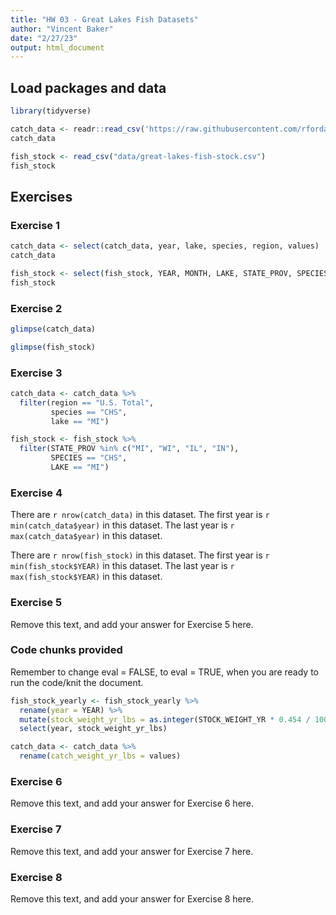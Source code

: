 ```yaml
---
title: "HW 03 - Great Lakes Fish Datasets"
author: "Vincent Baker"
date: "2/27/23"
output: html_document
---
```


## Load packages and data

```r
library(tidyverse)
```

```r
catch_data <- readr::read_csv('https://raw.githubusercontent.com/rfordatascience/tidytuesday/master/data/2021/2021-06-08/fishing.csv')
catch_data

fish_stock <- read_csv("data/great-lakes-fish-stock.csv")
fish_stock
```

## Exercises

### Exercise 1

```r
catch_data <- select(catch_data, year, lake, species, region, values)
catch_data
```

```r
fish_stock <- select(fish_stock, YEAR, MONTH, LAKE, STATE_PROV, SPECIES, WEIGHT)
fish_stock
```


### Exercise 2

```r
glimpse(catch_data)
```

```r
glimpse(fish_stock)
```


### Exercise 3

```r
catch_data <- catch_data %>% 
  filter(region == "U.S. Total",
         species == "CHS",
         lake == "MI")
```

```r
fish_stock <- fish_stock %>% 
  filter(STATE_PROV %in% c("MI", "WI", "IL", "IN"),
         SPECIES == "CHS",
         LAKE == "MI")
```


### Exercise 4

There are `r nrow(catch_data)` in this dataset.
The first year is `r min(catch_data$year)` in this dataset.
The last year is `r max(catch_data$year)` in this dataset.

There are `r nrow(fish_stock)` in this dataset.
The first year is `r min(fish_stock$YEAR)` in this dataset.
The last year is `r max(fish_stock$YEAR)` in this dataset.

### Exercise 5

Remove this text, and add your answer for Exercise 5 here.

### Code chunks provided

Remember to change eval = FALSE, to eval = TRUE, when you are ready to run the code/knit the document.

```r
fish_stock_yearly <- fish_stock_yearly %>% 
  rename(year = YEAR) %>% 
  mutate(stock_weight_yr_lbs = as.integer(STOCK_WEIGHT_YR * 0.454 / 1000)) %>% # 1 lb = 1 kg * 0.454
  select(year, stock_weight_yr_lbs)
```

```r
catch_data <- catch_data %>% 
  rename(catch_weight_yr_lbs = values)
```

### Exercise 6

Remove this text, and add your answer for Exercise 6 here.

### Exercise 7

Remove this text, and add your answer for Exercise 7 here.

### Exercise 8

Remove this text, and add your answer for Exercise 8 here.
